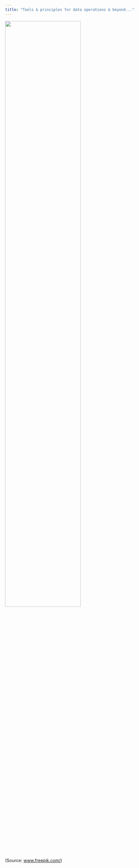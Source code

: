 ```yaml
---
title: "Tools & principles for data operations & beyond..."
---
```


![](images/cat5_horiz.jpg){width=70%}<br>(Source: [www.freepik.com/](https://www.freepik.com))
